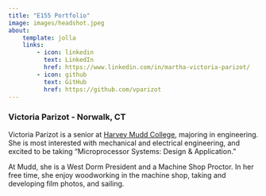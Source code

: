 ```yaml
---
title: "E155 Portfolio"
image: images/headshot.jpeg
about:
    template: jolla
    links:
        - icon: linkedin
          text: LinkedIn
          href: https://www.linkedin.com/in/martha-victoria-parizot/
        - icon: github
          text: GitHub
          href: https://github.com/vparizot
---
```

<!-- Templates: https://quarto.org/docs/websites/website-about.html -->

### Victoria Parizot - Norwalk, CT
Victoria Parizot is a senior at [Harvey Mudd College](https://hmc.edu), majoring in engineering. She is most interested with mechanical and electrical engineering, and excited to be taking "Microprocessor Systems: Design & Application."

At Mudd, she is a West Dorm President and a Machine Shop Proctor. In her free time, she enjoy woodworking in the machine shop, taking and developing film photos, and sailing. 





